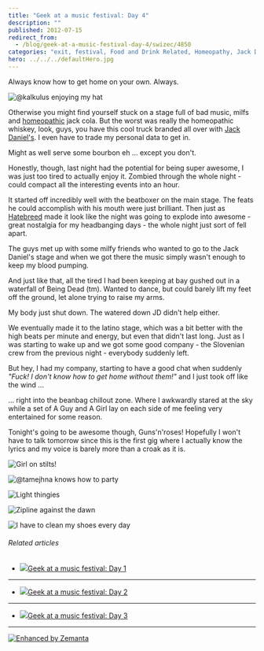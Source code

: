 ```yaml
---
title: "Geek at a music festival: Day 4"
description: ""
published: 2012-07-15
redirect_from:
  - /blog/geek-at-a-music-festival-day-4/swizec/4850
categories: "exit, festival, Food and Drink Related, Homeopathy, Jack Daniel, Liquor and Wine, Travel + Events"
hero: ../../../defaultHero.jpg
---
```


Always know how to get home on your own. Always.

![@kalkulus enjoying my hat](http://distilleryimage2.instagram.com/1aabd8acce2611e19b0622000a1e8a4f_7.jpg "@kalkulus enjoying my hat")

Otherwise you might find yourself stuck on a stage full of bad music, milfs and [homeopathic](http://en.wikipedia.org/wiki/Homeopathy "Homeopathy") jack cola. But the worst was really the homeopathic whiskey, look, guys, you have this cool truck branded all over with [Jack Daniel's](http://en.wikipedia.org/wiki/Jack_Daniel%27s "Jack Daniel's"). I even have to trade my personal data to get in.

Might as well serve some bourbon eh ... except you don't.

Honestly, though, last night had the potential for being super awesome, I was just too tired to actually enjoy it. Zombied through the whole night - could compact all the interesting events into an hour.

It started off incredibly well with the beatboxer on the main stage. The feats he could accomplish with his mouth were just brilliant. Then just as [Hatebreed](http://www.hatebreed.com/ "Hatebreed") made it look like the night was going to explode into awesome - great nostalgia for my headbanging days - the whole night just sort of fell apart.

The guys met up with some milfy friends who wanted to go to the Jack Daniel's stage and when we got there the music simply wasn't enough to keep my blood pumping.

And just like that, all the tired I had been keeping at bay gushed out in a waterfall of Being Dead (tm). Wanted to dance, but could barely lift my feet off the ground, let alone trying to raise my arms.

My body just shut down. The watered down JD didn't help either.

We eventually made it to the latino stage, which was a bit better with the high beats per minute and energy, but even that didn't last long. Just as I was starting to wake up and we got some good company - the Slovenian crew from the previous night - everybody suddenly left.

But hey, I had my company, starting to have a good chat when suddenly _"Fuck! I don't know how to get home without them!"_ and I just took off like the wind ...

... right into the beanbag chillout zone. Where I awkwardly stared at the sky while a set of A Guy and A Girl lay on each side of me feeling very entertained for some reason.

Tonight's going to be awesome though, Guns'n'roses! Hopefully I won't have to talk tomorrow since this is the first gig where I actually know the lyrics and my voice is barely more than a croak as it is.

![Girl on stilts!](http://swizec.com/blog/wp-content/uploads/2012/07/photo-21-e1342368872701-764x1024.jpg "Girl on stilts!")

![@tamejhna knows how to party](http://swizec.com/blog/wp-content/uploads/2012/07/photo-41-e1342368973262-1024x764.jpg "@tamejhna knows how to party")

![Light thingies](http://swizec.com/blog/wp-content/uploads/2012/07/photo-32-e1342369052888-764x1024.jpg "Light thingies")

![Zipline against the dawn](http://swizec.com/blog/wp-content/uploads/2012/07/zipline-e1342369138635-1024x764.jpg "Zipline against the dawn")

![I have to clean my shoes every day](http://swizec.com/blog/wp-content/uploads/2012/07/photo3-1024x764.jpg "I have to clean my shoes every day")

###### Related articles

- [![](http://i.zemanta.com/100106846_80_80.jpg)](http://swizec.com/blog/geek-at-a-music-festival-day-1/swizec/4825)[Geek at a music festival: Day 1](http://swizec.com/blog/geek-at-a-music-festival-day-1/swizec/4825)

---

- [![](http://i.zemanta.com/100305583_80_80.jpg)](http://swizec.com/blog/geek-at-a-music-festival-day-2/swizec/4830)[Geek at a music festival: Day 2](http://swizec.com/blog/geek-at-a-music-festival-day-2/swizec/4830)

---

- [![](http://i.zemanta.com/100568602_80_80.jpg)](http://swizec.com/blog/geek-at-a-music-festival-day-3/swizec/4838)[Geek at a music festival: Day 3](http://swizec.com/blog/geek-at-a-music-festival-day-3/swizec/4838)

---

[![Enhanced by Zemanta](http://img.zemanta.com/zemified_e.png?x-id=437bff9f-68d7-43ba-9e9f-88d47eb0a0a7)](http://www.zemanta.com/?px "Enhanced by Zemanta")
